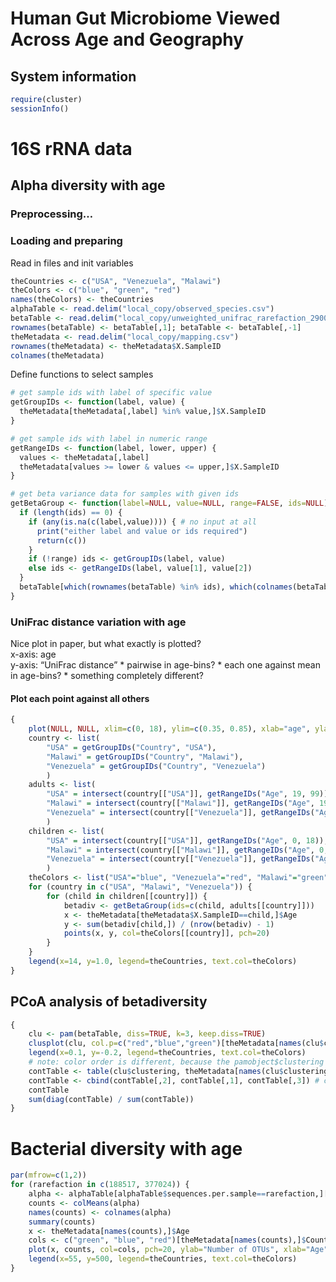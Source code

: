Human Gut Microbiome Viewed Across Age and Geography
====================================================

## System information

```r
require(cluster)
sessionInfo()
```

# 16S rRNA data

## Alpha diversity with age

### Preprocessing...

### Loading and preparing

Read in files and init variables
```r
theCountries <- c("USA", "Venezuela", "Malawi")
theColors <- c("blue", "green", "red")
names(theColors) <- theCountries
alphaTable <- read.delim("local_copy/observed_species.csv")
betaTable <- read.delim("local_copy/unweighted_unifrac_rarefaction_290000_4.txt")
rownames(betaTable) <- betaTable[,1]; betaTable <- betaTable[,-1]
theMetadata <- read.delim("local_copy/mapping.csv")
rownames(theMetadata) <- theMetadata$X.SampleID
colnames(theMetadata)
```

Define functions to select samples  
```r
# get sample ids with label of specific value
getGroupIDs <- function(label, value) {
  theMetadata[theMetadata[,label] %in% value,]$X.SampleID
}

# get sample ids with label in numeric range
getRangeIDs <- function(label, lower, upper) {
  values <- theMetadata[,label]
  theMetadata[values >= lower & values <= upper,]$X.SampleID
}

# get beta variance data for samples with given ids
getBetaGroup <- function(label=NULL, value=NULL, range=FALSE, ids=NULL) {
  if (length(ids) == 0) {
    if (any(is.na(c(label,value)))) { # no input at all
	  print("either label and value or ids required")
	  return(c())
	}
	if (!range)	ids <- getGroupIDs(label, value)
	else ids <- getRangeIDs(label, value[1], value[2])
  }
  betaTable[which(rownames(betaTable) %in% ids), which(colnames(betaTable) %in% ids)]
}
```
<!-- usable sample sizes: 188517 377024 -->

### UniFrac distance variation with age

Nice plot in paper, but what exactly is plotted?  
x-axis: age  
y-axis: "UniFrac distance"
* pairwise in age-bins?
* each one against mean in age-bins?
* something completely different?

#### Plot each point against all others

```r
{
    plot(NULL, NULL, xlim=c(0, 18), ylim=c(0.35, 0.85), xlab="age", ylab="UniFrac distance")
    country <- list(
        "USA" = getGroupIDs("Country", "USA"),
        "Malawi" = getGroupIDs("Country", "Malawi"),
        "Venezuela" = getGroupIDs("Country", "Venezuela")
        )
    adults <- list(
        "USA" = intersect(country[["USA"]], getRangeIDs("Age", 19, 99)),
        "Malawi" = intersect(country[["Malawi"]], getRangeIDs("Age", 19, 99)),
        "Venezuela" = intersect(country[["Venezuela"]], getRangeIDs("Age", 19, 99))
        )
    children <- list(
        "USA" = intersect(country[["USA"]], getRangeIDs("Age", 0, 18)),
        "Malawi" = intersect(country[["Malawi"]], getRangeIDs("Age", 0, 18)),
        "Venezuela" = intersect(country[["Venezuela"]], getRangeIDs("Age", 0, 18))
        )
    theColors <- list("USA"="blue", "Venezuela"="red", "Malawi"="green")
    for (country in c("USA", "Malawi", "Venezuela")) {
        for (child in children[[country]]) {
            betadiv <- getBetaGroup(ids=c(child, adults[[country]]))
            x <- theMetadata[theMetadata$X.SampleID==child,]$Age
            y <- sum(betadiv[child,]) / (nrow(betadiv) - 1)
            points(x, y, col=theColors[[country]], pch=20)
        }
    }
    legend(x=14, y=1.0, legend=theCountries, text.col=theColors)
}
```

## PCoA analysis of betadiversity

```r
{
    clu <- pam(betaTable, diss=TRUE, k=3, keep.diss=TRUE)
    clusplot(clu, col.p=c("red","blue","green")[theMetadata[names(clu$clustering),]$Country], main="")
    legend(x=0.1, y=-0.2, legend=theCountries, text.col=theColors)
    # note: color order is different, because the pamobject$clustering vector has a different order
    contTable <- table(clu$clustering, theMetadata[names(clu$clustering),]$Country)
    contTable <- cbind(contTable[,2], contTable[,1], contTable[,3]) # correct order
    contTable
    sum(diag(contTable) / sum(contTable))
}
```

# Bacterial diversity with age

```r
par(mfrow=c(1,2))
for (rarefaction in c(188517, 377024)) {
    alpha <- alphaTable[alphaTable$sequences.per.sample==rarefaction,][,4:ncol(alphaTable)]
    counts <- colMeans(alpha)
    names(counts) <- colnames(alpha)
    summary(counts)
    x <- theMetadata[names(counts),]$Age
    cols <- c("green", "blue", "red")[theMetadata[names(counts),]$Country]
    plot(x, counts, col=cols, pch=20, ylab="Number of OTUs", xlab="Age", lab=c(20, 6, 7), main=rarefaction)
    legend(x=55, y=500, legend=theCountries, text.col=theColors)
}
```
